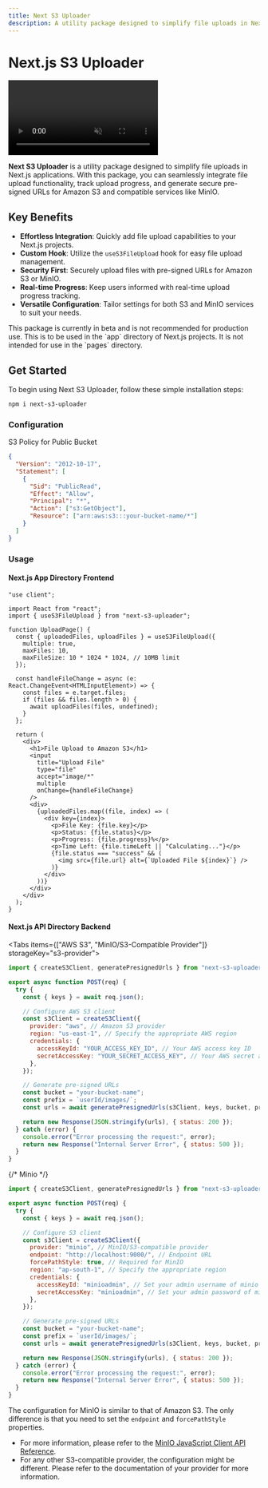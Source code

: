 ```yaml
---
title: Next S3 Uploader
description: A utility package designed to simplify file uploads in Next.js applications.
---
```



# Next.js S3 Uploader

<video
  src="/next-s3-uploader-demo.mp4"
  controls
  className="w-full nx-mt-6"
  loop
  muted
/>

**Next S3 Uploader** is a utility package designed to simplify file uploads in Next.js applications. With this package, you can seamlessly integrate file upload functionality, track upload progress, and generate secure pre-signed URLs for Amazon S3 and compatible services like MinIO.

## Key Benefits

- **Effortless Integration**: Quickly add file upload capabilities to your Next.js projects.
- **Custom Hook**: Utilize the `useS3FileUpload` hook for easy file upload management.
- **Security First**: Securely upload files with pre-signed URLs for Amazon S3 or MinIO.
- **Real-time Progress**: Keep users informed with real-time upload progress tracking.
- **Versatile Configuration**: Tailor settings for both S3 and MinIO services to suit your needs.

<Callout type="warning">
  This package is currently in beta and is not recommended for production use.
</Callout>
<Callout type="info">
  This is to be used in the `app` directory of Next.js projects. It is not
  intended for use in the `pages` directory.
</Callout>

## Get Started

To begin using Next S3 Uploader, follow these simple installation steps:

```bash npm2yarn
npm i next-s3-uploader
```

### Configuration

S3 Policy for Public Bucket

```json {9} /your-bucket-name/
{
  "Version": "2012-10-17",
  "Statement": [
    {
      "Sid": "PublicRead",
      "Effect": "Allow",
      "Principal": "*",
      "Action": ["s3:GetObject"],
      "Resource": ["arn:aws:s3:::your-bucket-name/*"]
    }
  ]
}
```

### Usage

#### Next.js App Directory Frontend

```tsx showLineNumbers filename="app/upload/page.tsx"
"use client";

import React from "react";
import { useS3FileUpload } from "next-s3-uploader";

function UploadPage() {
  const { uploadedFiles, uploadFiles } = useS3FileUpload({
    multiple: true,
    maxFiles: 10,
    maxFileSize: 10 * 1024 * 1024, // 10MB limit
  });

  const handleFileChange = async (e: React.ChangeEvent<HTMLInputElement>) => {
    const files = e.target.files;
    if (files && files.length > 0) {
      await uploadFiles(files, undefined);
    }
  };

  return (
    <div>
      <h1>File Upload to Amazon S3</h1>
      <input
        title="Upload File"
        type="file"
        accept="image/*"
        multiple
        onChange={handleFileChange}
      />
      <div>
        {uploadedFiles.map((file, index) => (
          <div key={index}>
            <p>File Key: {file.key}</p>
            <p>Status: {file.status}</p>
            <p>Progress: {file.progress}%</p>
            <p>Time Left: {file.timeLeft || "Calculating..."}</p>
            {file.status === "success" && (
              <img src={file.url} alt={`Uploaded File ${index}`} />
            )}
          </div>
        ))}
      </div>
    </div>
  );
}
```

#### Next.js API Directory Backend

<Tabs items={["AWS S3", "MinIO/S3-Compatible Provider"]} storageKey="s3-provider">
<Tab>

```javascript {9} filename="app/api/s3upload.js" showLineNumbers
import { createS3Client, generatePresignedUrls } from "next-s3-uploader";

export async function POST(req) {
  try {
    const { keys } = await req.json();

    // Configure AWS S3 client
    const s3Client = createS3Client({
      provider: "aws", // Amazon S3 provider
      region: "us-east-1", // Specify the appropriate AWS region
      credentials: {
        accessKeyId: "YOUR_ACCESS_KEY_ID", // Your AWS access key ID
        secretAccessKey: "YOUR_SECRET_ACCESS_KEY", // Your AWS secret access key
      },
    });

    // Generate pre-signed URLs
    const bucket = "your-bucket-name";
    const prefix = `userId/images/`;
    const urls = await generatePresignedUrls(s3Client, keys, bucket, prefix);

    return new Response(JSON.stringify(urls), { status: 200 });
  } catch (error) {
    console.error("Error processing the request:", error);
    return new Response("Internal Server Error", { status: 500 });
  }
}
```

</Tab>
{/* Minio */}
<Tab>

```javascript {9-11} filename="app/api/s3upload.js" showLineNumbers
import { createS3Client, generatePresignedUrls } from "next-s3-uploader";

export async function POST(req) {
  try {
    const { keys } = await req.json();

    // Configure S3 client
    const s3Client = createS3Client({
      provider: "minio", // MinIO/S3-compatible provider
      endpoint: "http://localhost:9000/", // Endpoint URL
      forcePathStyle: true, // Required for MinIO
      region: "ap-south-1", // Specify the appropriate region
      credentials: {
        accessKeyId: "minioadmin", // Set your admin username of minio as access key
        secretAccessKey: "minioadmin", // Set your admin password of minio as secret key
      },
    });

    // Generate pre-signed URLs
    const bucket = "your-bucket-name";
    const prefix = `userId/images/`;
    const urls = await generatePresignedUrls(s3Client, keys, bucket, prefix);

    return new Response(JSON.stringify(urls), { status: 200 });
  } catch (error) {
    console.error("Error processing the request:", error);
    return new Response("Internal Server Error", { status: 500 });
  }
}
```

<Callout type="warning">

The configuration for MinIO is similar to that of Amazon S3. The only
difference is that you need to set the `endpoint` and
`forcePathStyle` properties.

- For more information, please refer to the [MinIO JavaScript Client API Reference](https://docs.min.io/docs/javascript-client-api-reference).
- For any other S3-compatible provider, the configuration might be different. Please
  refer to the documentation of your provider for more information.

</Callout>

</Tab>
</Tabs>

